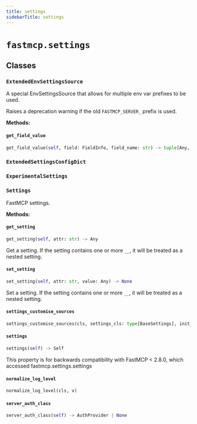 ```yaml
---
title: settings
sidebarTitle: settings
---
```


# `fastmcp.settings`

## Classes

### `ExtendedEnvSettingsSource` <sup><a href="https://github.com/jlowin/fastmcp/blob/main/src/fastmcp/settings.py#L30" target="_blank"><Icon icon="github" style="width: 14px; height: 14px;" /></a></sup>


A special EnvSettingsSource that allows for multiple env var prefixes to be used.

Raises a deprecation warning if the old `FASTMCP_SERVER_` prefix is used.


**Methods:**

#### `get_field_value` <sup><a href="https://github.com/jlowin/fastmcp/blob/main/src/fastmcp/settings.py#L37" target="_blank"><Icon icon="github" style="width: 14px; height: 14px;" /></a></sup>

```python
get_field_value(self, field: FieldInfo, field_name: str) -> tuple[Any, str, bool]
```

### `ExtendedSettingsConfigDict` <sup><a href="https://github.com/jlowin/fastmcp/blob/main/src/fastmcp/settings.py#L57" target="_blank"><Icon icon="github" style="width: 14px; height: 14px;" /></a></sup>

### `ExperimentalSettings` <sup><a href="https://github.com/jlowin/fastmcp/blob/main/src/fastmcp/settings.py#L61" target="_blank"><Icon icon="github" style="width: 14px; height: 14px;" /></a></sup>

### `Settings` <sup><a href="https://github.com/jlowin/fastmcp/blob/main/src/fastmcp/settings.py#L80" target="_blank"><Icon icon="github" style="width: 14px; height: 14px;" /></a></sup>


FastMCP settings.


**Methods:**

#### `get_setting` <sup><a href="https://github.com/jlowin/fastmcp/blob/main/src/fastmcp/settings.py#L92" target="_blank"><Icon icon="github" style="width: 14px; height: 14px;" /></a></sup>

```python
get_setting(self, attr: str) -> Any
```

Get a setting. If the setting contains one or more `__`, it will be
treated as a nested setting.


#### `set_setting` <sup><a href="https://github.com/jlowin/fastmcp/blob/main/src/fastmcp/settings.py#L105" target="_blank"><Icon icon="github" style="width: 14px; height: 14px;" /></a></sup>

```python
set_setting(self, attr: str, value: Any) -> None
```

Set a setting. If the setting contains one or more `__`, it will be
treated as a nested setting.


#### `settings_customise_sources` <sup><a href="https://github.com/jlowin/fastmcp/blob/main/src/fastmcp/settings.py#L119" target="_blank"><Icon icon="github" style="width: 14px; height: 14px;" /></a></sup>

```python
settings_customise_sources(cls, settings_cls: type[BaseSettings], init_settings: PydanticBaseSettingsSource, env_settings: PydanticBaseSettingsSource, dotenv_settings: PydanticBaseSettingsSource, file_secret_settings: PydanticBaseSettingsSource) -> tuple[PydanticBaseSettingsSource, ...]
```

#### `settings` <sup><a href="https://github.com/jlowin/fastmcp/blob/main/src/fastmcp/settings.py#L137" target="_blank"><Icon icon="github" style="width: 14px; height: 14px;" /></a></sup>

```python
settings(self) -> Self
```

This property is for backwards compatibility with FastMCP < 2.8.0,
which accessed fastmcp.settings.settings


#### `normalize_log_level` <sup><a href="https://github.com/jlowin/fastmcp/blob/main/src/fastmcp/settings.py#L157" target="_blank"><Icon icon="github" style="width: 14px; height: 14px;" /></a></sup>

```python
normalize_log_level(cls, v)
```

#### `server_auth_class` <sup><a href="https://github.com/jlowin/fastmcp/blob/main/src/fastmcp/settings.py#L364" target="_blank"><Icon icon="github" style="width: 14px; height: 14px;" /></a></sup>

```python
server_auth_class(self) -> AuthProvider | None
```
